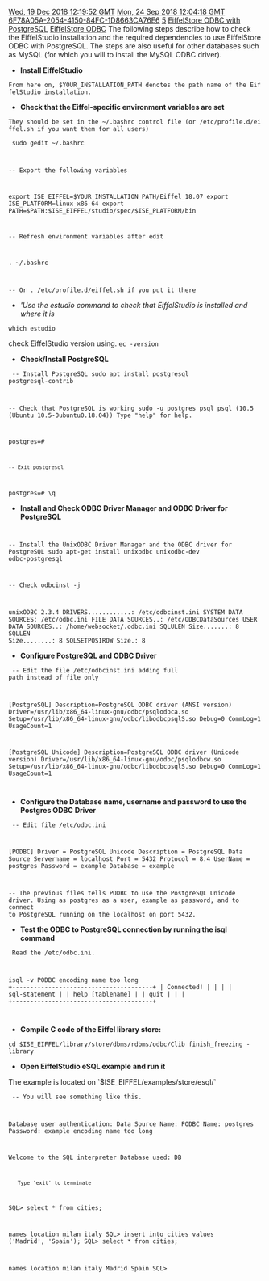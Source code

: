 [[Property:modification_date|Wed, 19 Dec 2018 12:19:52 GMT]]
[[Property:publication_date|Mon, 24 Sep 2018 12:04:18 GMT]]
[[Property:uuid|6F78A05A-2054-4150-84FC-1D8663CA76E6]]
[[Property:weight|5]]
[[Property:title|EiffelStore ODBC with PostgreSQL]]
[[Property:link_title|EiffelStore ODBC]]
The following steps describe how to check the EiffelStudio installation and the required dependencies to use EiffelStore ODBC with PostgreSQL.  The steps are also useful for other databases such as MySQL (for which you will to install the MySQL ODBC driver).

{{note|For this documentation, tests used Ubuntu 18.04 64 bits and EiffelStudio 18.07 64 bits / Debian 9 and EiffelStudio 18.11 64 bits. }}
 
* '''Install EiffelStudio'''
 From here on, $YOUR_INSTALLATION_PATH denotes the path name of the EiffelStudio installation.

{{seealso|<br/>
[[Software_Installation_for_EiffelStudio|Software Installation for EiffelStudio]]  <br/>
}}


* '''Check that the Eiffel-specific environment variables are set'''

 They should be set in the ~/.bashrc control file (or /etc/profile.d/eiffel.sh if you want them for all users)

<code lang="shell">
sudo gedit ~/.bashrc

-- Export the following variables

export ISE_EIFFEL=$YOUR_INSTALLATION_PATH/Eiffel_18.07
export ISE_PLATFORM=linux-x86-64
export PATH=$PATH:$ISE_EIFFEL/studio/spec/$ISE_PLATFORM/bin

-- Refresh environment variables after edit

. ~/.bashrc	
		
-- Or . /etc/profile.d/eiffel.sh if you put it there
</code>

* '''Use the estudio command to check that EiffelStudio is installed and where it is''
<code lang="shell">
which estudio
</code>
{{note|You should see the path to EiffelStudio, for example: /opt/Eiffel_18.07/studio/spec/linux-x86-64/bin/estudio. }}

check EiffelStudio version using.
<code lang="shell">		
ec -version
</code>
{{note|You should see something like ISE EiffelStudio version 18.07.10.1981 GPL Edition - linux-x86-64 }}

* '''Check/Install PostgreSQL'''

<code lang="shell">
-- Install PostgreSQL
sudo apt install postgresql postgresql-contrib  

-- Check that PostgreSQL is working
sudo -u postgres psql
psql (10.5 (Ubuntu 10.5-0ubuntu0.18.04))
Type "help" for help.

postgres=#
 
 -- Exit postgresql
postgres=# \q 
</code>

* '''Install and Check ODBC Driver Manager and ODBC Driver for PostgreSQL'''
<code lang="shell">

-- Install the UnixODBC Driver Manager and the ODBC driver for PostgreSQL 
sudo apt-get install unixodbc unixodbc-dev odbc-postgresql	

-- Check
odbcinst -j

unixODBC 2.3.4
DRIVERS............: /etc/odbcinst.ini
SYSTEM DATA SOURCES: /etc/odbc.ini
FILE DATA SOURCES..: /etc/ODBCDataSources
USER DATA SOURCES..: /home/websocket/.odbc.ini
SQLULEN Size.......: 8
SQLLEN Size........: 8
SQLSETPOSIROW Size.: 8
</code>

*  '''Configure PostgreSQL and ODBC Driver'''

<code lang="shell">
-- Edit the file /etc/odbcinst.ini adding full path instead of file only

[PostgreSQL]
Description=PostgreSQL ODBC driver (ANSI version)
Driver=/usr/lib/x86_64-linux-gnu/odbc/psqlodbca.so
Setup=/usr/lib/x86_64-linux-gnu/odbc/libodbcpsqlS.so
Debug=0
CommLog=1
UsageCount=1

[PostgreSQL Unicode]
Description=PostgreSQL ODBC driver (Unicode version)
Driver=/usr/lib/x86_64-linux-gnu/odbc/psqlodbcw.so
Setup=/usr/lib/x86_64-linux-gnu/odbc/libodbcpsqlS.so
Debug=0
CommLog=1
UsageCount=1

</code>

* '''Configure the Database name, username and password to use the Postgres ODBC Driver'''
<code lang="shell">
-- Edit file /etc/odbc.ini

[PODBC]
Driver = PostgreSQL Unicode
Description = PostgreSQL Data Source
Servername = localhost
Port = 5432
Protocol = 8.4
UserName = postgres
Password = example
Database = example

-- The previous files tells PODBC to use the PostgreSQL Unicode driver. Using as postgres as a user, example as password,  and to connect to PostgreSQL running on the localhost on port 5432. 
</code>

* '''Test the ODBC to PostgreSQL connection by running the isql command'''
<code lang="shell">
Read the /etc/odbc.ini.

isql -v PODBC
encoding name too long
+---------------------------------------+
| Connected!                        	|
|                                   	|
| sql-statement                     	|
| help [tablename]                  	|
| quit                              	|
|                                   	|
+---------------------------------------+

</code>

* '''Compile C code of the Eiffel library store:'''

<code>cd $ISE_EIFFEL/library/store/dbms/rdbms/odbc/Clib finish_freezing -library</code>

{{note|On debian at least before finish_freezing log in as superuser doing a '''sudo -i''' }}

* '''Open EiffelStudio eSQL example and run it'''
The example is located on `$ISE_EIFFEL/examples/store/esql/`

<code lang="shell">
-- You will see something like this.


Database user authentication:
Data Source Name: PODBC  
Name: postgres
Password: example
encoding name too long

Welcome to the SQL interpreter
Database used: DB
    Type 'exit' to terminate

SQL> select * from cities;

names    location    
milan     italy     
SQL> insert into cities values ('Madrid', 'Spain');
SQL> select * from cities;

names    location    
milan     italy     
Madrid     Spain     
SQL>
</code>

